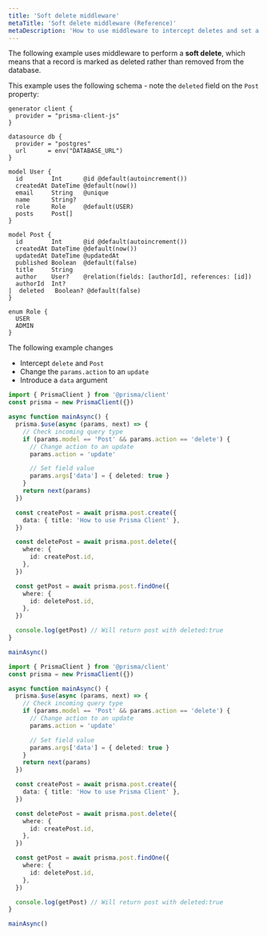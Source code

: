 ```yaml
---
title: 'Soft delete middleware'
metaTitle: 'Soft delete middleware (Reference)'
metaDescription: 'How to use middleware to intercept deletes and set a field value instead of deleting the record.'
---
```


<TopBlock>

The following example uses middleware to perform a **soft delete**, which means that a record is marked as deleted rather than removed from the database.

This example uses the following schema - note the `deleted` field on the `Post` property:

```prisma
generator client {
  provider = "prisma-client-js"
}

datasource db {
  provider = "postgres"
  url      = env("DATABASE_URL")
}

model User {
  id        Int      @id @default(autoincrement())
  createdAt DateTime @default(now())
  email     String   @unique
  name      String?
  role      Role     @default(USER)
  posts     Post[]
}

model Post {
  id        Int      @id @default(autoincrement())
  createdAt DateTime @default(now())
  updatedAt DateTime @updatedAt
  published Boolean  @default(false)
  title     String
  author    User?    @relation(fields: [authorId], references: [id])
  authorId  Int?
|  deleted   Boolean? @default(false)
}

enum Role {
  USER
  ADMIN
}
```

The following example changes 

* Intercept `delete` and `Post`
* Change the `params.action` to an `update`
* Introduce a `data` argument

```ts file=script.ts
import { PrismaClient } from '@prisma/client'
const prisma = new PrismaClient({})

async function mainAsync() {
  prisma.$use(async (params, next) => {
    // Check incoming query type
    if (params.model == 'Post' && params.action == 'delete') {
      // Change action to an update
      params.action = 'update'

      // Set field value
      params.args['data'] = { deleted: true }
    }
    return next(params)
  })

  const createPost = await prisma.post.create({
    data: { title: 'How to use Prisma Client' },
  })

  const deletePost = await prisma.post.delete({
    where: {
      id: createPost.id,
    },
  })

  const getPost = await prisma.post.findOne({
    where: {
      id: deletePost.id,
    },
  })

  console.log(getPost) // Will return post with deleted:true
}

mainAsync()
```

```ts file=script.ts
import { PrismaClient } from '@prisma/client'
const prisma = new PrismaClient({})

async function mainAsync() {
  prisma.$use(async (params, next) => {
    // Check incoming query type
    if (params.model == 'Post' && params.action == 'delete') {
      // Change action to an update
      params.action = 'update'

      // Set field value
      params.args['data'] = { deleted: true }
    }
    return next(params)
  })

  const createPost = await prisma.post.create({
    data: { title: 'How to use Prisma Client' },
  })

  const deletePost = await prisma.post.delete({
    where: {
      id: createPost.id,
    },
  })

  const getPost = await prisma.post.findOne({
    where: {
      id: deletePost.id,
    },
  })

  console.log(getPost) // Will return post with deleted:true
}

mainAsync()
```

</TopBlock>


